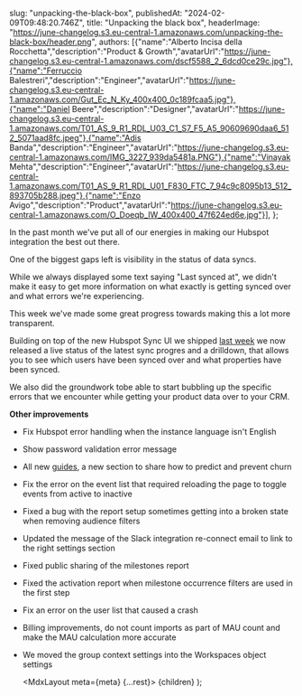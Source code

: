 

  slug: "unpacking-the-black-box",
  publishedAt: "2024-02-09T09:48:20.746Z",
  title: "Unpacking the black box",
  headerImage: "https://june-changelog.s3.eu-central-1.amazonaws.com/unpacking-the-black-box/header.png",
  authors: [{"name":"Alberto Incisa della Rocchetta","description":"Product & Growth","avatarUrl":"https://june-changelog.s3.eu-central-1.amazonaws.com/dscf5588_2_6dcd0ce29c.jpg"},{"name":"Ferruccio Balestreri","description":"Engineer","avatarUrl":"https://june-changelog.s3.eu-central-1.amazonaws.com/Gut_Ec_N_Ky_400x400_0c189fcaa5.jpg"},{"name":"Daniel Beere","description":"Designer","avatarUrl":"https://june-changelog.s3.eu-central-1.amazonaws.com/T01_AS_9_R1_RDL_U03_C1_S7_F5_A5_90609690daa6_512_5071aad8fc.jpeg"},{"name":"Adis Banda","description":"Engineer","avatarUrl":"https://june-changelog.s3.eu-central-1.amazonaws.com/IMG_3227_939da5481a.PNG"},{"name":"Vinayak Mehta","description":"Engineer","avatarUrl":"https://june-changelog.s3.eu-central-1.amazonaws.com/T01_AS_9_R1_RDL_U01_F830_FTC_7_94c9c8095b13_512_893705b288.jpeg"},{"name":"Enzo Avigo","description":"Product","avatarUrl":"https://june-changelog.s3.eu-central-1.amazonaws.com/O_Doeqb_IW_400x400_47f624ed6e.jpg"}],
};

In the past month we've put all of our energies in making our Hubspot integration the best out there.

One of the biggest gaps left is visibility in the status of data syncs.

While we always displayed some text saying "Last synced at", we didn't make it easy to get more information on what exactly is getting synced over and what errors we're experiencing.

This week we've made some great progress towards making this a lot more transparent.


Building on top of the new Hubspot Sync UI we shipped [last week](https://changelog.june.so/changelogs/new-hubspot-sync-ui) we now released a live status of the latest sync progres and a drilldown, that allows you to see which users have been synced over and what properties have been synced.

We also did the groundwork tobe able to start bubbling up the specific errors that we encounter while getting your product data over to your CRM.


**Other improvements**

- Fix Hubspot error handling when the instance language isn't English
- Show password validation error message
- All new [guides](https://www.june.so/guides/churn-prediction-and-prevention), a new section to share how to predict and prevent churn
- Fix the error on the event list that required reloading the page to toggle events from active to inactive
- Fixed a bug with the report setup sometimes getting into a broken state when removing audience filters
- Updated the message of the Slack integration re-connect email to link to the right settings section
- Fixed public sharing of the milestones report
- Fixed the activation report when milestone occurrence filters are used in the first step
- Fix an error on the user list that caused a crash
- Billing improvements, do not count imports as part of MAU count and make the MAU calculation more accurate
- We moved the group context settings into the Workspaces object settings


  <MdxLayout meta={meta} {...rest}>
    {children}
  </MdxLayout>
);
